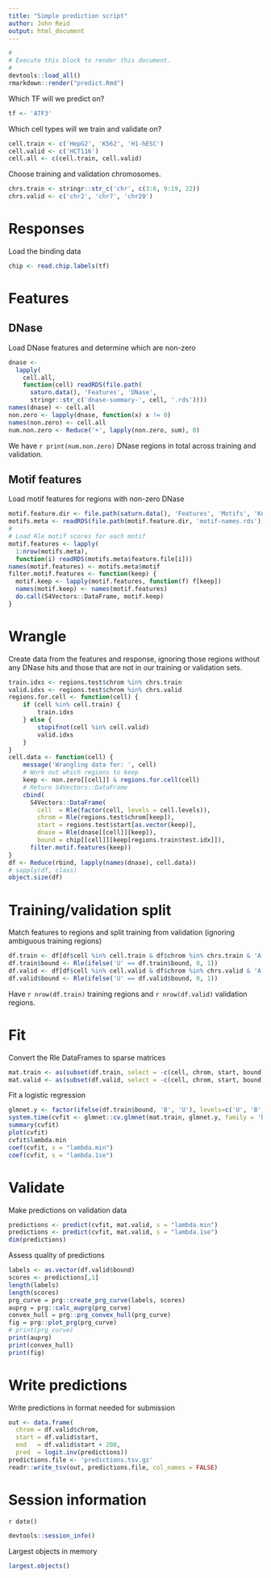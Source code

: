 ```yaml
---
title: "Simple prediction script"
author: John Reid
output: html_document
---
```


```r
#
# Execute this block to render this document.
#
devtools::load_all()
rmarkdown::render("predict.Rmd")
```

Which TF will we predict on?
```r
tf <- 'ATF3'
```

Which cell types will we train and validate on?
```r
cell.train <- c('HepG2', 'K562', 'H1-hESC')
cell.valid <- c('HCT116')
cell.all <- c(cell.train, cell.valid)
```

Choose training and validation chromosomes.
```r
chrs.train <- stringr::str_c('chr', c(3:6, 9:19, 22))
chrs.valid <- c('chr2', 'chr7', 'chr20')
```


# Responses

Load the binding data
```r
chip <- read.chip.labels(tf)
```


# Features

## DNase

Load DNase features and determine which are non-zero
```r
dnase <-
  lapply(
    cell.all,
    function(cell) readRDS(file.path(
      saturn.data(), 'Features', 'DNase',
      stringr::str_c('dnase-summary-', cell, '.rds'))))
names(dnase) <- cell.all
non.zero <- lapply(dnase, function(x) x != 0)
names(non.zero) <- cell.all
num.non.zero <- Reduce('+', lapply(non.zero, sum), 0)
```
We have `r print(num.non.zero)` DNase regions in total across training and validation.


## Motif features

Load motif features for regions with non-zero DNase
```r
motif.feature.dir <- file.path(saturn.data(), 'Features', 'Motifs', 'Known')
motifs.meta <- readRDS(file.path(motif.feature.dir, 'motif-names.rds'))
#
# Load Rle motif scores for each motif
motif.features <- lapply(
  1:nrow(motifs.meta),
  function(i) readRDS(motifs.meta$feature.file[i]))
names(motif.features) <- motifs.meta$motif
filter.motif.features <- function(keep) {
  motif.keep <- lapply(motif.features, function(f) f[keep])
  names(motif.keep) <- names(motif.features)
  do.call(S4Vectors::DataFrame, motif.keep)
}
```


# Wrangle

Create data from the features and response, ignoring those regions without any DNase hits
and those that are not in our training or validation sets.
```r
train.idxs <- regions.test$chrom %in% chrs.train
valid.idxs <- regions.test$chrom %in% chrs.valid
regions.for.cell <- function(cell) {
    if (cell %in% cell.train) {
        train.idxs
    } else {
        stopifnot(cell %in% cell.valid)
        valid.idxs
    }
}
cell.data <- function(cell) {
    message('Wrangling data for: ', cell)
    # Work out which regions to keep
    keep <- non.zero[[cell]] & regions.for.cell(cell)
    # Return S4Vectors::DataFrame
    cbind(
      S4Vectors::DataFrame(
        cell  = Rle(factor(cell, levels = cell.levels)),
        chrom = Rle(regions.test$chrom[keep]),
        start = regions.test$start[as.vector(keep)],
        dnase = Rle(dnase[[cell]][keep]),
        bound = chip[[cell]][keep[regions.train$test.idx]]),
      filter.motif.features(keep))
}
df <- Reduce(rbind, lapply(names(dnase), cell.data))
# sapply(df, class)
object.size(df)
```


# Training/validation split

Match features to regions and split training from validation (ignoring ambiguous training regions)
```r
df.train <- df[df$cell %in% cell.train & df$chrom %in% chrs.train & 'A' != df$bound,]
df.train$bound <- Rle(ifelse('U' == df.train$bound, 0, 1))
df.valid <- df[df$cell %in% cell.valid & df$chrom %in% chrs.valid & 'A' != df$bound,]
df.valid$bound <- Rle(ifelse('U' == df.valid$bound, 0, 1))
```
Have `r nrow(df.train)` training regions and `r nrow(df.valid)`
validation regions.


# Fit

Convert the Rle DataFrames to sparse matrices
```r
mat.train <- as(subset(df.train, select = -c(cell, chrom, start, bound)), "Matrix")
mat.valid <- as(subset(df.valid, select = -c(cell, chrom, start, bound)), "Matrix")
```

Fit a logistic regression
```r
glmnet.y <- factor(ifelse(df.train$bound, 'B', 'U'), levels=c('U', 'B'))
system.time(cvfit <- glmnet::cv.glmnet(mat.train, glmnet.y, family = 'binomial'))
summary(cvfit)
plot(cvfit)
cvfit$lambda.min
coef(cvfit, s = "lambda.min")
coef(cvfit, s = "lambda.1se")
```


# Validate

Make predictions on validation data
```r
predictions <- predict(cvfit, mat.valid, s = "lambda.min")
predictions <- predict(cvfit, mat.valid, s = "lambda.1se")
dim(predictions)
```

Assess quality of predictions
```r
labels <- as.vector(df.valid$bound)
scores <- predictions[,1]
length(labels)
length(scores)
prg_curve = prg::create_prg_curve(labels, scores)
auprg = prg::calc_auprg(prg_curve)
convex_hull = prg::prg_convex_hull(prg_curve)
fig = prg::plot_prg(prg_curve)
# print(prg_curve)
print(auprg)
print(convex_hull)
print(fig)
```


# Write predictions

Write predictions in format needed for submission
```r
out <- data.frame(
  chrom = df.valid$chrom,
  start = df.valid$start,
  end   = df.valid$start + 200,
  pred  = logit.inv(predictions))
predictions.file <- 'predictions.tsv.gz'
readr::write_tsv(out, predictions.file, col_names = FALSE)
```


# Session information

`r date()`
```r
devtools::session_info()
```

Largest objects in memory
```r
largest.objects()
```
